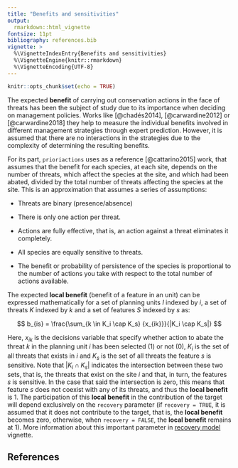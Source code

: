 ```yaml
---
title: "Benefits and sensitivities"
output:
  rmarkdown::html_vignette
fontsize: 11pt
bibliography: references.bib
vignette: >
  %\VignetteIndexEntry{Benefits and sensitivities}
  %\VignetteEngine{knitr::rmarkdown}
  %\VignetteEncoding{UTF-8}
---
```


```r
knitr::opts_chunk$set(echo = TRUE)
```

The expected **benefit** of carrying out conservation actions in the face of threats has been the subject of study due to its importance when deciding on management policies. Works like [@chadés2014], [@carwardine2012] or [@carwardine2018] they help to measure the individual benefits involved in different management strategies through expert prediction. However, it is assumed that there are no interactions in the strategies due to the complexity of determining the resulting benefits.

For its part, `prioriactions` uses as a reference [@cattarino2015] work, that assumes that the benefit for each species, at each site, depends on the number of threats, which affect the species at the site, and which had been abated, divided by the total number of threats affecting the species at the site. This is an approximation that assumes a series of assumptions:

-   Threats are binary (presence/absence)

-   There is only one action per threat.

-   Actions are fully effective, that is, an action against a threat eliminates it completely.

-   All species are equally sensitive to threats.

-   The benefit or probability of persistence of the species is proportional to the number of actions you take with respect to the total number of actions available.

The expected **local benefit** (benefit of a feature in an unit) can be expressed mathematically for a set of planning units $I$ indexed by $i$, a set of threats $K$ indexed by $k$ and a set of features $S$ indexed by $s$ as:

$$
b_{is} = \frac{\sum_{k \in K_i \cap K_s} {x_{ik}}}{|K_i \cap K_s|}
$$

Here, $x_{ik}$ is the decisions variable that specify whether action to abate the threat $k$ in the planning unit $i$ has been selected (1) or not (0), $K_i$ is the set of all threats that exists in $i$ and $K_s$ is the set of all threats the feature $s$ is sensitive. Note that $|K_i \cap K_s|$ indicates the intersection between these two sets, that is, the threats that exist on the site $i$ and that, in turn, the features $s$ is sensitive. In the case that said the intersection is zero, this means that feature $s$ does not coexist with any of its threats, and thus the **local benefit** is 1. The participation of this **local benefit** in the contribution of the target will depend exclusively on the `recovery` parameter (if `recovery = TRUE`, it is assumed that it does not contribute to the target, that is, the **local benefit** becomes zero, otherwise, when `recovery = FALSE`, the **local benefit** remains at 1). More information about this important parameter in [recovery model](https://prioriactions.github.io/prioriactions/articles/recovery.html) vignette.

## References
